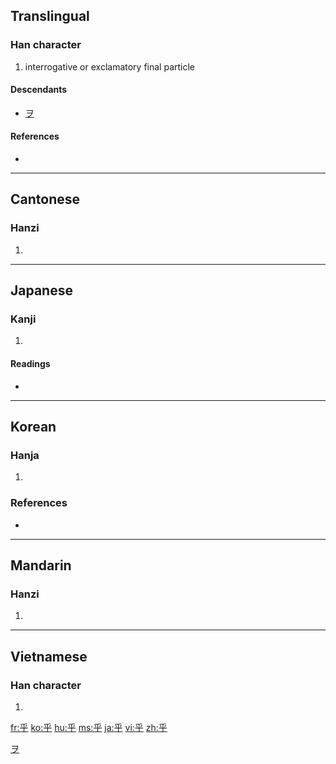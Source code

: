 ==Translingual==

===Han character===
{{Han char|rn=4|rad=丿|as=04|sn=5|four=2040<sub>9</sub>|canj=竹火木 (HFD)}}

# interrogative or exclamatory final particle

====Descendants====
* [[ヲ]]

====References====
* {{Han ref|kx=0082.070|dkj=00131|dj=0166.010|hdz=10036.080|uh=4E4E|ud=20046|bh=A547|bd=42311}}

[[Category:Han characters from which katakana were derived|ヲ]]

----

==Cantonese==

===Hanzi===
{{yue-hanzi|jyut=|y=fu4}}

# {{defn|Cantonese|sort=丿04}}

----

==Japanese==

===Kanji===
{{ja-kanji|grade=|rs=丿04}}

# {{defn|Japanese|sort=丿04}}

====Readings====
* {{ja-readings|on=[[こ]] (ko)|kun=[[よ]] (yo), [[かな]] (kana), [[か]] (ka)}}

----

==Korean==

===Hanja===
{{ko-hanja|hangeul=호|rv=ho|mr=ho|eumhun=어조사|ehrv=eojosa|ehmr=ǒjosa|ehy=}}

# {{defn|Korean|sort=丿04}}

===References===
* {{Hanja ref|nav=12427}}

----

==Mandarin==

===Hanzi===
{{cmn-hanzi|pin=[[hū]] ([[hu1]]), [[hú]] ([[hu2]])|wg=hu<sup>1</sup>, hu<sup>2</sup>}}

# {{defn|Mandarin|sort=丿04}}

----

==Vietnamese==

===Han character===
{{vi-hantu|[[hồ]]|rs=丿04}}

# {{defn|Vietnamese|sort=丿04}}

[[fr:乎]]
[[ko:乎]]
[[hu:乎]]
[[ms:乎]]
[[ja:乎]]
[[vi:乎]]
[[zh:乎]]